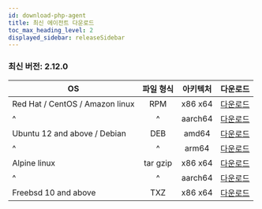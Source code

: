 ```yaml
---
id: download-php-agent
title: 최신 에이전트 다운로드
toc_max_heading_level: 2
displayed_sidebar: releaseSidebar
---
```


### 최신 버전: 2.12.0

| OS | 파일 형식 | 아키텍처 | 다운로드 |
| - | :-: | :-: | :-: |
| Red Hat / CentOS / Amazon linux | RPM | x86 x64 | [다운로드](https://repo.whatap.io/centos/6/x86_64/whatap-php-2.12-0.x86_64.rpm) |
| \^ | \^ | aarch64 | [다운로드](https://repo.whatap.io/centos/7/aarch64/whatap-php-2.12-0.aarch64.rpm) |
| Ubuntu 12 and above / Debian | DEB | amd64 | [다운로드](https://repo.whatap.io/debian/unstable/whatap-php_2.12.0_amd64.deb) |
| \^ | \^ | arm64 | [다운로드](https://repo.whatap.io/debian/unstable/whatap-php_2.12.0_arm64.deb) |
| Alpine linux | tar gzip | x86 x64 | [다운로드](https://repo.whatap.io/alpine/x86_64/whatap-php-2.12.0.tar.gz) |
| \^ | \^ | aarch64 | [다운로드](https://repo.whatap.io/alpine/aarch64/whatap-php-2.12.0.tar.gz) |
| Freebsd 10 and above | TXZ | x86 x64 | [다운로드](https://repo.whatap.io/freebsd/10/whatap-php-2.12.0.txz) |
